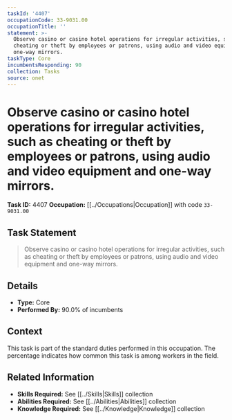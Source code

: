 ```yaml
---
taskId: '4407'
occupationCode: 33-9031.00
occupationTitle: ''
statement: >-
  Observe casino or casino hotel operations for irregular activities, such as
  cheating or theft by employees or patrons, using audio and video equipment and
  one-way mirrors.
taskType: Core
incumbentsResponding: 90
collection: Tasks
source: onet
---
```

# Observe casino or casino hotel operations for irregular activities, such as cheating or theft by employees or patrons, using audio and video equipment and one-way mirrors.

**Task ID:** 4407
**Occupation:** [[../Occupations|Occupation]] with code `33-9031.00`

## Task Statement

> Observe casino or casino hotel operations for irregular activities, such as cheating or theft by employees or patrons, using audio and video equipment and one-way mirrors.

## Details

- **Type:** Core
- **Performed By:** 90.0% of incumbents

## Context

This task is part of the standard duties performed in this occupation. The percentage indicates how common this task is among workers in the field.

## Related Information

- **Skills Required:** See [[../Skills|Skills]] collection
- **Abilities Required:** See [[../Abilities|Abilities]] collection
- **Knowledge Required:** See [[../Knowledge|Knowledge]] collection

